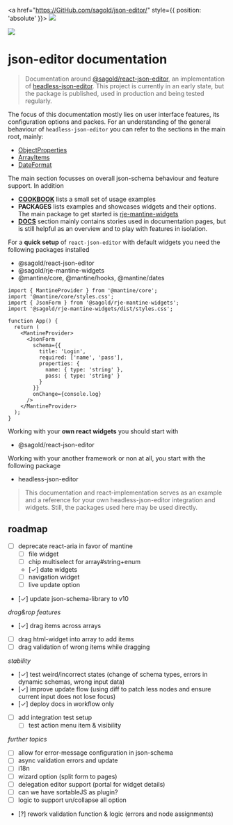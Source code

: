 
<Meta title="Introduction" />

<a href="https://GitHub.com/sagold/json-editor/" style={{ position: 'absolute' }}>
  <img src="https://badgen.net/badge/icon/github?icon=github&label" />
</a>

<div
  style={{
    margin: 0,
    display: 'flex',
    justifyContent: 'center',
    borderBottom: '1px solid #333',
    overflow: 'hidden',
    padding: '0 4em'
  }}
>
  <img src={logo} style={{ marginBottom: -1, width: '100%', maxWidth: 400 }} />
</div>

<h1 style={{ textAlign: 'center' }}>json-editor documentation</h1>

> Documentation around [@sagold/react-json-editor](https://github.com/sagold/json-editor/tree/main/packages/react-json-editor), an implementation of [headless-json-editor](https://github.com/sagold/json-editor/tree/main/packages/headless-json-editor). This project is currently in an early state, but the package is published, used in production and being tested regularly.

<NpmPackageName name="@sagold/react-json-editor" />

The focus of this documentation mostly lies on user interface features, its configuration options and packes. For an understanding of the general behaviour of `headless-json-editor` you can refer to the sections in the main root, mainly:

- [ObjectProperties](?path=/docs/objectproperties--docs)
- [ArrayItems](?path=/docs/arrayitems--docs)
- [DateFormat](?path=/docs/dateformats--docs)

The main section focusses on overall json-schema behaviour and feature support. In addition

- [**COOKBOOK**](?path=/docs/cookbook-conditionalforms--docs) lists a small set of usage examples
- **PACKAGES** lists examples and showcases widgets and their options. The main package to get started is [rje-mantine-widgets](?path=/docs/packages-rje-mantine-widgets-overview--docs)
- [**DOCS**](/?path=/story/docs-arrayitems--items-array) section mainly contains stories used in documentation pages, but is still helpful as an overview and to play with features in isolation.

For a **quick setup** of `react-json-editor` with default widgets you need the following packages installed

- @sagold/react-json-editor
- @sagold/rje-mantine-widgets
- @mantine/core, @mantine/hooks, @mantine/dates

```tsx
import { MantineProvider } from '@mantine/core';
import '@mantine/core/styles.css';
import { JsonForm } from '@sagold/rje-mantine-widgets';
import '@sagold/rje-mantine-widgets/dist/styles.css';

function App() {
  return (
    <MantineProvider>
      <JsonForm
        schema={{
          title: 'Login',
          required: ['name', 'pass'],
          properties: {
            name: { type: 'string' },
            pass: { type: 'string' }
          }
        }}
        onChange={console.log}
      />
    </MantineProvider>
  );
}
```

Working with your **own react widgets** you should start with

- @sagold/react-json-editor

Working with your another framework or non at all, you start with the following package

- headless-json-editor

> This documentation and react-implementation serves as an example and a reference for your own headless-json-editor integration and widgets. Still, the packages used here may be used directly.

## roadmap

- [ ] deprecate react-aria in favor of mantine
  - [ ] file widget
  - [ ] chip multiselect for array#string+enum
  - [✓] date widgets
  - [ ] navigation widget
  - [ ] live update option
- [✓] update json-schema-library to v10

_drag&rop features_

- [✓] drag items across arrays
- [ ] drag html-widget into array to add items
- [ ] drag validation of wrong items while dragging

_stability_

- [✓] test weird/incorrect states (change of schema types, errors in dynamic schemas, wrong input data)
- [✓] improve update flow (using diff to patch less nodes and ensure current input does not lose focus)
- [✓] deploy docs in workflow only
- [ ] add integration test setup
  - [ ] test action menu item & visibility

_further topics_

- [ ] allow for error-message configuration in json-schema
- [ ] async validation errors and update
- [ ] i18n
- [ ] wizard option (split form to pages)
- [ ] delegation editor support (portal for widget details)
- [ ] can we have sortableJS as plugin?
- [ ] logic to support un/collapse all option
- [?] rework validation function & logic (errors and node assignments)
